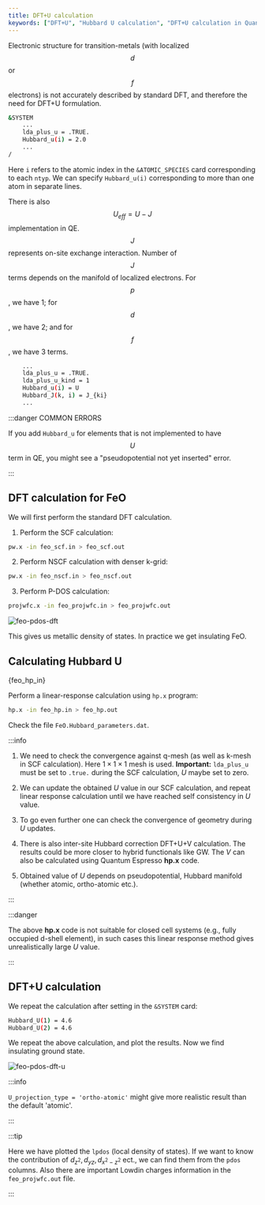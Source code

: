 ```yaml
---
title: DFT+U calculation
keywords: ["DFT+U", "Hubbard U calculation", "DFT+U calculation in Quantum Espresso", "LDA+U"]
---
```


Electronic structure for transition-metals (with localized $$d$$ or $$f$$
electrons) is not accurately described by standard DFT, and therefore the need
for DFT+U formulation.

```bash
&SYSTEM
    ...
    lda_plus_u = .TRUE.
    Hubbard_u(i) = 2.0
    ...
/
```
Here `i` refers to the atomic index in the `&ATOMIC_SPECIES` card corresponding
to each `ntyp`. We can specify `Hubbard_u(i)` corresponding to more than one
atom in separate lines.

There is also $$U_{eff} = U - J$$ implementation in QE. $$J$$ represents on-site
exchange interaction. Number of $$J$$ terms depends on the manifold of localized
electrons. For $$p$$, we have 1; for $$d$$, we have 2; and for $$f$$, we have 3
terms.

```bash
    ...
    lda_plus_u = .TRUE.
    lda_plus_u_kind = 1
    Hubbard_u(i) = U
    Hubbard_J(k, i) = J_{ki}
    ...
```

:::danger COMMON ERRORS

If you add `Hubbard_u` for elements that is not implemented to have $$U$$ term
in QE, you might see a "pseudopotential not yet inserted" error.

:::

## DFT calculation for FeO
We will first perform the standard DFT calculation.

1. Perform the SCF calculation:
```bash
pw.x -in feo_scf.in > feo_scf.out
```

2. Perform NSCF calculation with denser k-grid:
```bash
pw.x -in feo_nscf.in > feo_nscf.out
```

3. Perform P-DOS calculation:
```bash
projwfc.x -in feo_projwfc.in > feo_projwfc.out
```

<picture>
  <source type="image/webp" srcSet={require("/img/feo-pdos-dft.webp").default} />
  <img src={require("/img/feo-pdos-dft.png").default} alt="feo-pdos-dft" />
</picture>

This gives us metallic density of states. In practice we get insulating FeO.

## Calculating Hubbard U


<CodeBlock language="bash" title="src/FeO/feo_hp.in" showLineNumbers>{feo_hp_in}</CodeBlock>

Perform a linear-response calculation using `hp.x` program:
```bash
hp.x -in feo_hp.in > feo_hp.out
```

Check the file `FeO.Hubbard_parameters.dat`.

:::info

1. We need to check the convergence against q-mesh (as well as k-mesh in SCF
calculation). Here $1\times 1\times 1$ mesh is used. **Important:** `lda_plus_u`
must be set to `.true.` during the SCF calculation, $U$ maybe set to zero.

2. We can update the obtained $U$ value in our SCF calculation, and repeat
linear response calculation until we have reached self consistency in $U$ value.

3. To go even further one can check the convergence of geometry during $U$
updates.

4. There is also inter-site Hubbard correction DFT+U+V calculation. The results
could be more closer to hybrid functionals like GW. The $V$ can also be
calculated using Quantum Espresso **hp.x** code.

5. Obtained value of $U$ depends on pseudopotential, Hubbard manifold (whether
atomic, ortho-atomic etc.).

:::

:::danger

The above **hp.x** code is not suitable for closed cell systems (e.g., fully
occupied d-shell element), in such cases this linear response method gives
unrealistically large $U$ value.

:::

## DFT+U calculation
We repeat the calculation after setting in the `&SYSTEM` card:
```bash
Hubbard_U(1) = 4.6
Hubbard_U(2) = 4.6
```

We repeat the above calculation, and plot the results. Now we find insulating
ground state.

<picture>
  <source type="image/webp" srcSet={require("/img/feo-pdos-dft-u.webp").default} />
  <img src={require("/img/feo-pdos-dft-u.png").default} alt="feo-pdos-dft-u" />
</picture>

:::info

`U_projection_type = 'ortho-atomic'` might give more realistic result than the
default 'atomic'.

:::

:::tip

Here we have plotted the `lpdos` (local density of states). If we want to know
the contribution of $d_{z^2}, d_{yz}, d_{x^2-z^2}$ ect., we can find them from
the `pdos` columns. Also there are important Lowdin charges information in the
`feo_projwfc.out` file.

:::
